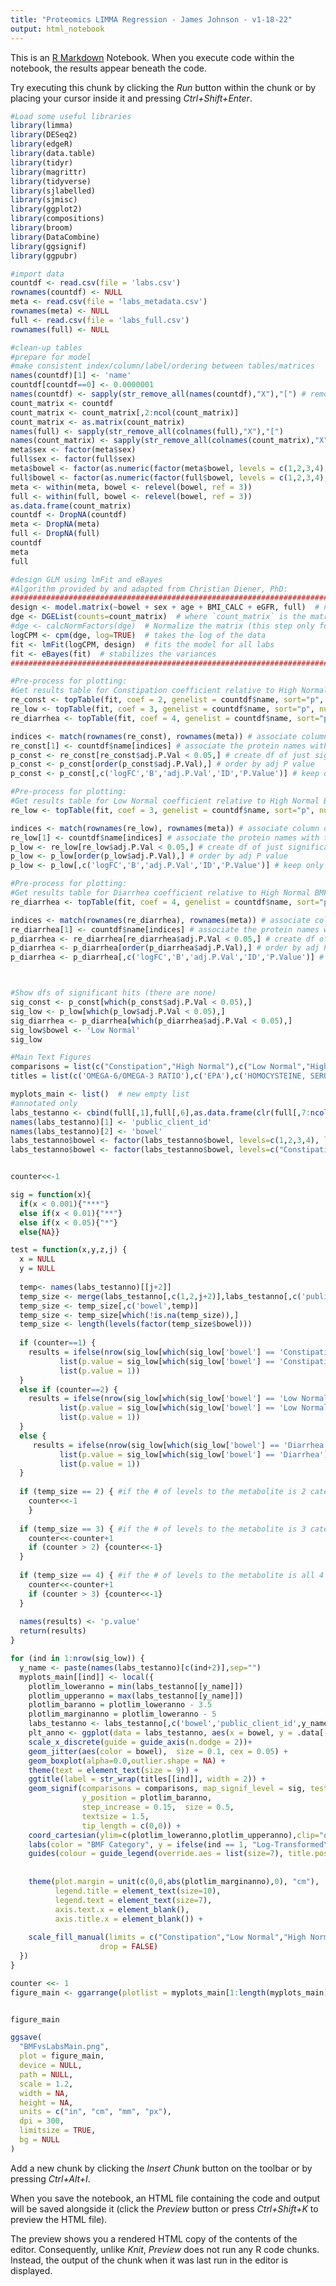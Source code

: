 ```yaml
---
title: "Proteomics LIMMA Regression - James Johnson - v1-18-22"
output: html_notebook
---
```


This is an [R Markdown](http://rmarkdown.rstudio.com) Notebook. When you execute code within the notebook, the results appear beneath the code. 

Try executing this chunk by clicking the *Run* button within the chunk or by placing your cursor inside it and pressing *Ctrl+Shift+Enter*. 

```r
#Load some useful libraries
library(limma)
library(DESeq2)
library(edgeR)
library(data.table)
library(tidyr)
library(magrittr)
library(tidyverse)
library(sjlabelled)
library(sjmisc)
library(ggplot2)
library(compositions)
library(broom)
library(DataCombine)
library(ggsignif)
library(ggpubr)
```


```r
#import data
countdf <- read.csv(file = 'labs.csv')
rownames(countdf) <- NULL
meta <- read.csv(file = 'labs_metadata.csv')
rownames(meta) <- NULL
full <- read.csv(file = 'labs_full.csv')
rownames(full) <- NULL

#clean-up tables
#prepare for model
#make consistent index/column/label/ordering between tables/matrices
names(countdf)[1] <- 'name'
countdf[countdf==0] <- 0.0000001
names(countdf) <- sapply(str_remove_all(names(countdf),"X"),"[") # remove added X's from PCI names
count_matrix <- countdf
count_matrix <- count_matrix[,2:ncol(count_matrix)]
count_matrix <- as.matrix(count_matrix)
names(full) <- sapply(str_remove_all(colnames(full),"X"),"[")
names(count_matrix) <- sapply(str_remove_all(colnames(count_matrix),"X"),"[")
meta$sex <- factor(meta$sex)
full$sex <- factor(full$sex)
meta$bowel <- factor(as.numeric(factor(meta$bowel, levels = c(1,2,3,4), labels = c(1,2,3,4))))
full$bowel <- factor(as.numeric(factor(full$bowel, levels = c(1,2,3,4), labels = c(1,2,3,4))))
meta <- within(meta, bowel <- relevel(bowel, ref = 3))
full <- within(full, bowel <- relevel(bowel, ref = 3))
as.data.frame(count_matrix)
countdf <- DropNA(countdf)
meta <- DropNA(meta)
full <- DropNA(full)
countdf
meta
full
```


```r
#design GLM using lmFit and eBayes
#Algorithm provided by and adapted from Christian Diener, PhD:
###########################################################################################################
design <- model.matrix(~bowel + sex + age + BMI_CALC + eGFR, full)  # note the same formula as in corncob
dge <- DGEList(counts=count_matrix)  # where `count_matrix` is the matrix mentioned above
#dge <- calcNormFactors(dge)  # Normalize the matrix (this step only for CORNCOB/microbiome data)
logCPM <- cpm(dge, log=TRUE)  # takes the log of the data
fit <- lmFit(logCPM, design)  # fits the model for all labs
fit <- eBayes(fit)  # stabilizes the variances
###########################################################################################################
```


```r
#Pre-process for plotting:
#Get results table for Constipation coefficient relative to High Normal BMF:
re_const <- topTable(fit, coef = 2, genelist = countdf$name, sort="p", number="none")  # Select the significant models by coefficient 2
re_low <- topTable(fit, coef = 3, genelist = countdf$name, sort="p", number="none")  # Select the significant models by coefficient 3
re_diarrhea <- topTable(fit, coef = 4, genelist = countdf$name, sort="p", number="none")  # Select the significant models by coefficient 4

indices <- match(rownames(re_const), rownames(meta)) # associate column of protein names with index of protein
re_const[1] <- countdf$name[indices] # associate the protein names with the protein indices
p_const <- re_const[re_const$adj.P.Val < 0.05,] # create df of just significant adj P value results
p_const <- p_const[order(p_const$adj.P.Val),] # order by adj P value
p_const <- p_const[,c('logFC','B','adj.P.Val','ID','P.Value')] # keep only desired columns

#Pre-process for plotting:
#Get results table for Low Normal coefficient relative to High Normal BMF:
re_low <- topTable(fit, coef = 3, genelist = countdf$name, sort="p", number="none")  # Select the significant models by coefficient 3

indices <- match(rownames(re_low), rownames(meta)) # associate column of protein names with index of protein
re_low[1] <- countdf$name[indices] # associate the protein names with the protein indices
p_low <- re_low[re_low$adj.P.Val < 0.05,] # create df of just significant adj P value results
p_low <- p_low[order(p_low$adj.P.Val),] # order by adj P value
p_low <- p_low[,c('logFC','B','adj.P.Val','ID','P.Value')] # keep only desired columns

#Pre-process for plotting:
#Get results table for Diarrhea coefficient relative to High Normal BMF:
re_diarrhea <- topTable(fit, coef = 4, genelist = countdf$name, sort="p", number="none")  # Select the significant models by coefficient 4

indices <- match(rownames(re_diarrhea), rownames(meta)) # associate column of protein names with index of protein
re_diarrhea[1] <- countdf$name[indices] # associate the protein names with the protein indices values
p_diarrhea <- re_diarrhea[re_diarrhea$adj.P.Val < 0.05,] # create df of just significant adj P value results
p_diarrhea <- p_diarrhea[order(p_diarrhea$adj.P.Val),] # order by adj P value
p_diarrhea <- p_diarrhea[,c('logFC','B','adj.P.Val','ID','P.Value')] # keep only desired columns



#Show dfs of significant hits (there are none)
sig_const <- p_const[which(p_const$adj.P.Val < 0.05),]
sig_low <- p_low[which(p_low$adj.P.Val < 0.05),]
sig_diarrhea <- p_diarrhea[which(p_diarrhea$adj.P.Val < 0.05),]
sig_low$bowel <- 'Low Normal'
sig_low
```



```r
#Main Text Figures
comparisons = list(c("Constipation","High Normal"),c("Low Normal","High Normal"),c("Diarrhea","High Normal"))
titles = list(c('OMEGA-6/OMEGA-3 RATIO'),c('EPA'),c('HOMOCYSTEINE, SERUM'),c('EOSINOPHILS'))

myplots_main <- list()  # new empty list
#annotated only
labs_testanno <- cbind(full[,1],full[,6],as.data.frame(clr(full[,7:ncol(full)][,as.numeric(rownames(sig_low))])))
names(labs_testanno)[1] <- 'public_client_id'
names(labs_testanno)[2] <- 'bowel'
labs_testanno$bowel <- factor(labs_testanno$bowel, levels=c(1,2,3,4), labels = c("Constipation","Low Normal","High Normal","Diarrhea"))
labs_testanno$bowel <- factor(labs_testanno$bowel, levels=c("Constipation","Low Normal","High Normal","Diarrhea"), labels = c("Constipation","Low Normal","High Normal","Diarrhea"))


counter<<-1

sig = function(x){
  if(x < 0.001){"***"} 
  else if(x < 0.01){"**"}
  else if(x < 0.05){"*"}
  else{NA}}

test = function(x,y,z,j) {
  x = NULL
  y = NULL
  
  temp<- names(labs_testanno)[[j+2]]
  temp_size <- merge(labs_testanno[,c(1,2,j+2)],labs_testanno[,c('public_client_id','bowel')])
  temp_size <- temp_size[,c('bowel',temp)]
  temp_size <- temp_size[which(!is.na(temp_size)),]
  temp_size <- length(levels(factor(temp_size$bowel)))
  
  if (counter==1) {
    results = ifelse(nrow(sig_low[which(sig_low['bowel'] == 'Constipation'),]['adj.P.Val'])!=0,
           list(p.value = sig_low[which(sig_low['bowel'] == 'Constipation'),]['adj.P.Val'][[1]]),
           list(p.value = 1))
  }
  else if (counter==2) {
    results = ifelse(nrow(sig_low[which(sig_low['bowel'] == 'Low Normal'),]['adj.P.Val'])!=0,
           list(p.value = sig_low[which(sig_low['bowel'] == 'Low Normal'),]['adj.P.Val'][[1]]),
           list(p.value = 1))
  }
  else {
     results = ifelse(nrow(sig_low[which(sig_low['bowel'] == 'Diarrhea'),]['adj.P.Val'])!=0,
           list(p.value = sig_low[which(sig_low['bowel'] == 'Diarrhea'),]['adj.P.Val'][[1]]),
           list(p.value = 1))
  }
  
  if (temp_size == 2) { #if the # of levels to the metabolite is 2 categories (incl High Normal)
    counter<<-1
    }
  
  if (temp_size == 3) { #if the # of levels to the metabolite is 3 categories (incl High Normal)
    counter<<-counter+1
    if (counter > 2) {counter<<-1}
  }
  
  if (temp_size == 4) { #if the # of levels to the metabolite is all 4 categories (incl High Normal)
    counter<<-counter+1
    if (counter > 3) {counter<<-1}
  }
  
  names(results) <- 'p.value'
  return(results)
}

for (ind in 1:nrow(sig_low)) {
  y_name <- paste(names(labs_testanno)[c(ind+2)],sep="")
  myplots_main[[ind]] <- local({
    plotlim_loweranno = min(labs_testanno[[y_name]])
    plotlim_upperanno = max(labs_testanno[[y_name]])
    plotlim_baranno = plotlim_loweranno - 3.5
    plotlim_marginanno = plotlim_loweranno - 5
    labs_testanno <- labs_testanno[,c('bowel','public_client_id',y_name)]
    plt_anno <- ggplot(data = labs_testanno, aes(x = bowel, y = .data[[y_name]], group = bowel)) +
    scale_x_discrete(guide = guide_axis(n.dodge = 2))+
    geom_jitter(aes(color = bowel),  size = 0.1, cex = 0.05) +
    geom_boxplot(alpha=0.0,outlier.shape = NA) +
    theme(text = element_text(size = 9)) +
    ggtitle(label = str_wrap(titles[[ind]], width = 2)) +
    geom_signif(comparisons = comparisons, map_signif_level = sig, test = 'test', test.args = list(z = comparisons, j = ind), 
                y_position = plotlim_baranno, 
                step_increase = 0.15,  size = 0.5, 
                textsize = 1.5,
                tip_length = c(0,0)) +
    coord_cartesian(ylim=c(plotlim_loweranno,plotlim_upperanno),clip="off")+
    labs(color = "BMF Category", y = ifelse(ind == 1, "Log-Transformed\n Clinical Labs Level",""))+
    guides(colour = guide_legend(override.aes = list(size=7), title.position = 'left', nrow = 1, ncol = 4)) +
      
      
    theme(plot.margin = unit(c(0,0,abs(plotlim_marginanno),0), "cm"),
          legend.title = element_text(size=10), 
          legend.text = element_text(size=7),
          axis.text.x = element_blank(), 
          axis.title.x = element_blank()) +
      
    scale_fill_manual(limits = c("Constipation","Low Normal","High Normal","Diarrhea"), labels = c("Constipation","Low Normal","High Normal","Diarrhea"), values = colors(),
                    drop = FALSE)
  })
}

counter <<- 1
figure_main <- ggarrange(plotlist = myplots_main[1:length(myplots_main)], labels = LETTERS[1:4], legend = "top", align = "hv", common.legend = TRUE, nrow = 1, ncol = 4)


figure_main

ggsave(
  "BMFvsLabsMain.png",
  plot = figure_main,
  device = NULL,
  path = NULL,
  scale = 1.2,
  width = NA,
  height = NA,
  units = c("in", "cm", "mm", "px"),
  dpi = 300,
  limitsize = TRUE,
  bg = NULL
)
```



Add a new chunk by clicking the *Insert Chunk* button on the toolbar or by pressing *Ctrl+Alt+I*.

When you save the notebook, an HTML file containing the code and output will be saved alongside it (click the *Preview* button or press *Ctrl+Shift+K* to preview the HTML file).

The preview shows you a rendered HTML copy of the contents of the editor. Consequently, unlike *Knit*, *Preview* does not run any R code chunks. Instead, the output of the chunk when it was last run in the editor is displayed.
